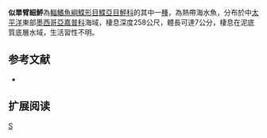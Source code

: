 {{Speciesbox 
| genus = Monolene
| species = dubiosa
| status = LC
| status_system = IUCN3.1
| authority = [[Garman|Garman]], 1899
| synonyms = 
}}

'''似單臂細鮃'''為[[輻鰭魚綱|輻鰭魚綱]][[鰈形目|鰈形目]][[鰈亞目|鰈亞目]][[鮃科|鮃科]]的其中一[[種|種]]，為熱帶海水魚，分布於中[[太平洋|太平洋]]東部[[墨西哥|墨西哥]][[亞嘉普科|亞嘉普科]]海域，棲息深度258公尺，體長可達7公分，棲息在泥底質底層水域，生活習性不明。
==参考文献==
*{{FishBase_species|genus=Monolene|species=dubiosa|year=2014|month=4}}

== 扩展阅读 ==
{{refbegin}}
{{wikispecies-inline|Monolene dubiosa|似單臂細鮃}}
{{refend}}
{{Taxonbar|from=Q2717757}}

[[Category:單臂細鮃屬|S]]


{{魚類小作品}}